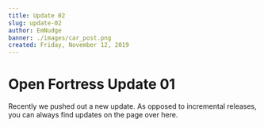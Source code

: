 ```yaml
---
title: Update 02
slug: update-02
author: EmNudge
banner: ./images/car_post.png
created: Friday, November 12, 2019
---
```


# Open Fortress Update 01

Recently we pushed out a new update. As opposed to incremental releases, you can always find updates on the page over here.